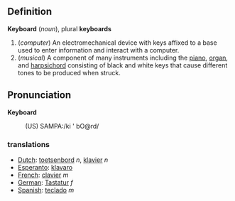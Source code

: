 == Definition ==

<b>Keyboard</b> (<i>noun</i>), plural <b>keyboards</b>

# (<i>computer</i>) An electromechanical device with keys affixed to a base used to enter information and interact with a computer.
# (<i>musical</i>) A component of many instruments including the [[piano]], [[organ]], and [[harpsichord]] consisting of black and white keys that cause different tones to be produced when struck.

== Pronunciation ==

<b>Keyboard</b>
:(US) SAMPA:/ki ' bO@rd/

===translations===

*[[Dutch]]: [[toetsenbord]] ''n'', [[klavier]] ''n''
*[[Esperanto]]: [[klavaro]]
*[[French]]: [[clavier]] ''m''
*[[German]]: [[Tastatur]] ''f''
*[[Spanish]]: [[teclado]] ''m''